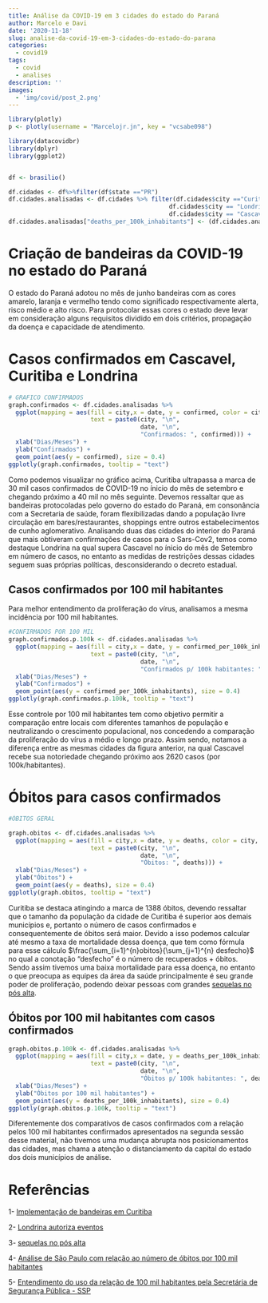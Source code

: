 ```yaml
---
title: Análise da COVID-19 em 3 cidades do estado do Paraná
author: Marcelo e Davi
date: '2020-11-18'
slug: analise-da-covid-19-em-3-cidades-do-estado-do-parana
categories:
  - covid19
tags:
  - covid
  - analises
description: ''
images:
  - 'img/covid/post_2.png'
---
```


```r
library(plotly)
p <- plotly(username = "Marcelojr.jn", key = "vcsabe098")
```

```r
library(datacovidbr)
library(dplyr)
library(ggplot2)


df <- brasilio()

df.cidades <- df%>%filter(df$state =="PR")
df.cidades.analisadas <- df.cidades %>% filter(df.cidades$city =="Curitiba" |
                                             df.cidades$city == "Londrina" |
                                             df.cidades$city == "Cascavel")
df.cidades.analisadas["deaths_per_100k_inhabitants"] <- (df.cidades.analisadas$deaths/df.cidades.analisadas$estimated_population_2019)*100000

```

# Criação de bandeiras da COVID-19 no estado do Paraná

 O estado do Paraná adotou no mês de junho bandeiras com as cores amarelo, laranja e vermelho tendo como significado respectivamente alerta, risco médio e alto risco. Para protocolar essas cores o estado deve levar em consideração alguns requisitos dividido em dois critérios, propagação da doença e capacidade de atendimento.

# Casos confirmados em Cascavel, Curitiba e Londrina

```r
# GRAFICO CONFIRMADOS
graph.confirmados <- df.cidades.analisadas %>% 
  ggplot(mapping = aes(fill = city,x = date, y = confirmed, color = city,
                       text = paste0(city, "\n",
                                     date, "\n", 
                                     "Confirmados: ", confirmed))) +
  xlab("Dias/Meses") +
  ylab("Confirmados") +
  geom_point(aes(y = confirmed), size = 0.4)
ggplotly(graph.confirmados, tooltip = "text")
```

  Como podemos visualizar no gráfico acima, Curitiba ultrapassa a marca de 30 mil casos confirmados de COVID-19 no ínicio do mês de setembro e chegando próximo a 40 mil no mês seguinte. Devemos ressaltar que as bandeiras protocoladas pelo governo do estado do Paraná, em consonância com a Secretaria de saúde, foram flexibilizadas dando a população livre circulação em bares/restaurantes, shoppings entre outros estabelecimentos de cunho aglomerativo. 
  Analisando duas das cidades do interior do Paraná que mais obtiveram confirmações de casos para o Sars-Cov2, temos como destaque Londrina na qual supera Cascavel no ínicio do mês de Setembro em número de casos, no entanto as medidas de restrições dessas cidades seguem suas próprias políticas, desconsiderando o decreto estadual.
  
## Casos confirmados por 100 mil habitantes  
  
  Para melhor entendimento da proliferação do vírus, analisamos a mesma incidência por 100 mil habitantes. 

```r
#CONFIRMADOS POR 100 MIL
graph.confirmados.p.100k <- df.cidades.analisadas %>% 
  ggplot(mapping = aes(fill = city,x = date, y = confirmed_per_100k_inhabitants, color = city,
                       text = paste0(city, "\n",
                                     date, "\n", 
                                     "Confirmados p/ 100k habitantes: ", confirmed_per_100k_inhabitants))) +
  xlab("Dias/Meses") +
  ylab("Confirmados") +
  geom_point(aes(y = confirmed_per_100k_inhabitants), size = 0.4)
ggplotly(graph.confirmados.p.100k, tooltip = "text")
```

  Esse controle por 100 mil habitantes tem como objetivo permitir a comparação entre locais com diferentes tamanhos de população e neutralizando o crescimento populacional, nos concedendo a comparação da proliferação do vírus a médio e longo prazo. Assim sendo, notamos a diferença entre as mesmas cidades da figura anterior, na qual Cascavel recebe sua notoriedade chegando próximo aos 2620 casos (por 100k/habitantes).


# Óbitos para casos confirmados

```r
#ÓBITOS GERAL

graph.obitos <- df.cidades.analisadas %>% 
  ggplot(mapping = aes(fill = city,x = date, y = deaths, color = city,
                       text = paste0(city, "\n",
                                     date, "\n", 
                                     "Óbitos: ", deaths))) +
  xlab("Dias/Meses") +
  ylab("Óbitos") +
  geom_point(aes(y = deaths), size = 0.4)
ggplotly(graph.obitos, tooltip = "text")
```

  Curitiba se destaca atingindo a marca de 1388 óbitos, devendo ressaltar que o tamanho da população da cidade de Curitiba é superior aos demais municípios e, portanto o número de casos confirmados e consequentemente de óbitos será maior. Devido a isso podemos calcular até mesmo a taxa de mortalidade dessa doença, que tem como fórmula para esse cálculo $\frac{\sum_{i=1}^{n}obitos}{\sum_{j=1}^{n} desfecho}$ no qual a conotação "desfecho" é o número de recuperados + óbitos. Sendo assim tivemos uma baixa mortalidade para essa doença, no entanto o que preocupa as equipes da área da saúde principalmente é seu grande poder de proliferação, podendo deixar pessoas com grandes [sequelas no pós alta](http://saudedebate.com.br/noticias/sequelas-da-covid-19-a-vida-nao-voltou-ao-normal-apos-a-alta-hospitalar).

## Óbitos por 100 mil habitantes com casos confirmados

```r
graph.obitos.p.100k <- df.cidades.analisadas %>% 
  ggplot(mapping = aes(fill = city,x = date, y = deaths_per_100k_inhabitants, color = city,
                       text = paste0(city, "\n",
                                     date, "\n", 
                                     "Óbitos p/ 100k habitantes: ", deaths_per_100k_inhabitants))) +
  xlab("Dias/Meses") +
  ylab("Óbitos por 100 mil habitantes") +
  geom_point(aes(y = deaths_per_100k_inhabitants), size = 0.4)
ggplotly(graph.obitos.p.100k, tooltip = "text")
```  

  Diferentemente dos comparativos de casos confirmados com a relação pelos 100 mil habitantes confirmados apresentados na segunda sessão desse material, não tivemos uma mudança abrupta nos posicionamentos das cidades, mas chama a atenção o distanciamento da capital do estado dos dois municípios de análise. 



# Referências

1- [Implementação de bandeiras em Curitiba](https://g1.globo.com/pr/parana/noticia/2020/06/09/coronavirus-curitiba-implanta-sistema-de-bandeiras-para-definir-restricoes-durante-pandemia.ghtml)

2- [Londrina autoriza eventos](https://g1.globo.com/pr/norte-noroeste/noticia/2020/10/14/coronavirus-prefeitura-de-londrina-autoriza-eventos-com-ate-50-pessoas.ghtml)

3- [sequelas no pós alta](http://saudedebate.com.br/noticias/sequelas-da-covid-19-a-vida-nao-voltou-ao-normal-apos-a-alta-hospitalar)

4- [Análise de São Paulo com relação ao número de óbitos por 100 mil habitantes](https://www.seade.gov.br/sp-tem-taxas-de-casos-e-mortes-por-covid-19-a-cada-100-mil-habitantes-maiores-que-as-da-espanha-quando-iniciou-lockdown/)

5- [Entendimento do uso da relação de 100 mil habitantes pela Secretária de Segurança Pública - SSP](https://www.ssp.sp.gov.br/fale/estatisticas/answers.aspx?t=6)
